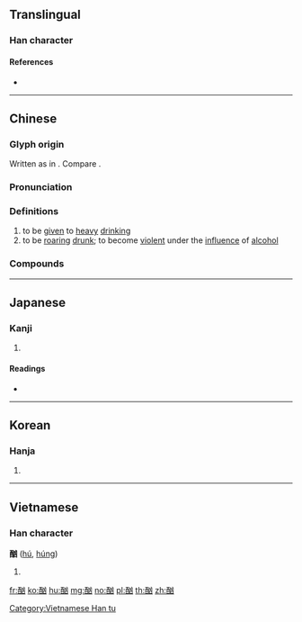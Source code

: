 {{character info/new}}
==Translingual==

===Han character===
{{Han char|rn=164|rad=酉|as=04|sn=11|four=12670|canj=MWUK}}

====References====
* {{Han ref|kx=1281.190|dkj=39794|dj=1781.160|hdz=63576.090|uh=9157|ud=37207|bh=B3A4|bd=45988}}

----

==Chinese==
{{zh-forms}}

===Glyph origin===
{{Han etym}}
Written as {{och-l|䣱}} in ''{{w|Shuowen}}''. Compare {{och-l|醺}}.

===Pronunciation===
{{zh-pron
|m=xù
|c=jyu3,heoi3
|md=hé̤ṳ/hṳ̆ng
|mn=qz,xm:hù/zz:hì
|w=2xy
|mc=y
|oc=y
|cat=v
}}

===Definitions===
{{zh-hanzi}}

# to be [[given]] to [[heavy]] [[drinking]]
# to be [[roaring]] [[drunk]]; to become [[violent]] under the [[influence]] of [[alcohol]]

===Compounds===
{{zh-der|酗酒|酗醟|醉酗|酗酣|酗訟}}

----

==Japanese==

===Kanji===
{{ja-kanji|grade=|rs=酉04}}

# {{defn|lang=ja|sort=酉04}}

====Readings====
* {{ja-readings|on=[[く]] (ku)|kun=|nanori=}}

----

==Korean==

===Hanja===
{{ko-hanja|hangeul=후|eumhun=|rv=hu|mr=hu|y=hwu}}

# {{defn|lang=ko|sort=酉04}}

----

==Vietnamese==

===Han character===
'''酗''' ([[hú]], [[húng]])

# {{defn|lang=vi}}

[[Category:Vietnamese Han tu]]

[[fr:酗]]
[[ko:酗]]
[[hu:酗]]
[[mg:酗]]
[[no:酗]]
[[pl:酗]]
[[th:酗]]
[[zh:酗]]
